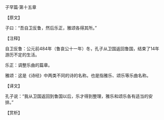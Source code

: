

子罕篇·第十五章

【原文】

子曰：“吾自卫反鲁，然后乐正，雅颂各得其所。”

【注释】

自卫反鲁：公元前484年（鲁哀公十一年）冬，孔子从卫国返回鲁国，结束了14年游历不定的生活。

乐正：调整乐曲的篇章。

雅颂：这是《诗经》中两类不同的诗的名称。也是指雅乐、颂乐等乐曲名称。

【译文】

孔子说：“我从卫国返回到鲁国以后，乐才得到整理，雅乐和颂乐各有适当的安排。”

【赏析】

